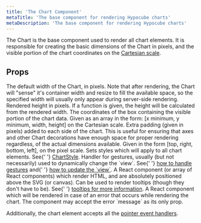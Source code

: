 ```yaml
---
title: 'The Chart Component'
metaTitle: 'The base component for rendering Hypocube charts'
metaDescription: 'The base component for rendering Hypocube charts'
---
```



The Chart is the base component used to render all chart elements. It is responsible for creating the basic dimensions of the Chart in pixels, and the visible portion of the chart coordinates on the [Cartesian scale](../core-concepts#definingspace).

## Props

<PropDef name="width" type="number" required={true}>
  The default width of the Chart, in pixels. Note that after rendering, the
  Chart will "sense" it's container width and resize to fill the available
  space, so the specified width will usually only appear during server-side
  rendering.
</PropDef>
<PropDef name="height" type="number | (number => number)" required={true}>
  Rendered height in pixels. If a function is given, the height will be
  calculated from the rendered width.
</PropDef>
<PropDef name="view" type="[number, number, number, number]" required={true}>
  The coordinates of the box containing the visible portion of the chart data.
  Given as an array in the form: [x minimum, y minimum, width, height] on the
  Cartesian scale.
</PropDef>
<PropDef name="gutter" type="[number, number, number, number]">
  Extra padding (given in pixels) added to each side of the chart. This is
  useful for ensuring that axes and other Chart decorations have enough space
  for proper rendering regardless, of the actual dimensions available. Given in
  the form [top, right, bottom, left], on the pixel scale.
</PropDef>
<PropDef name="chartStyle">
  Sets styles which will apply to all chart elements. See{' '}
  <a href="./2-chart-style">ChartStyle</a>.
</PropDef>
<PropDef name="onGesture">
  Handler for gestures, usually (but not necessarily) used to dynamically change
  the `view`. See{' '}
  <a href="../interaction/3-handling-gestures">how to handle gestures</a> and{' '}
  <a href="../interaction/4-dyanamic-views">how to update the `view`</a>.
</PropDef>
<PropDef name="htmlLayer">
  A React component (or array of React components) which render HTML, and are
  absolutely positioned above the SVG (or canvas). Can be used to render
  tooltips (though they don't have to be). See{' '}
  <a href="../interaction/3-tooltips">tooltips for more information</a>.
</PropDef>
<PropDef name="renderError" type="({ message: string }) => React.Element">
  A React component which will be rendered in case of an error that occurs while
  rendering the chart. The component may accept the error `message` as its only
  prop.
</PropDef>

Additionally, the chart element accepts all the [pointer event handlers](../interaction/1-pointer-events).
